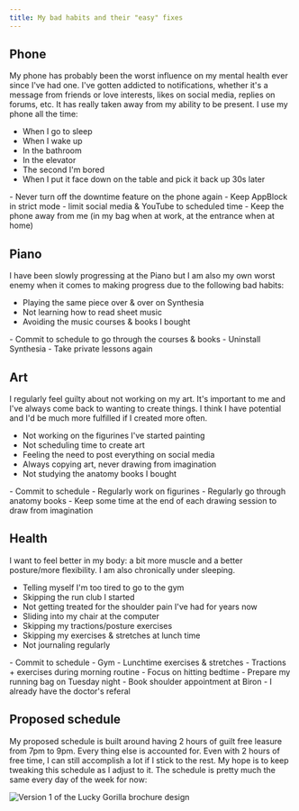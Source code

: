 ```yaml
---
title: My bad habits and their "easy" fixes
---
```




## Phone

My phone has probably been the worst influence on my mental health ever since I've had one. I've gotten addicted to notifications, whether it's a message from friends or love interests, likes on social media, replies on forums, etc. It has really taken away from my ability to be present. I use my phone all the time:

- When I go to sleep
- When I wake up
- In the bathroom
- In the elevator
- The second I'm bored
- When I put it face down on the table and pick it back up 30s later

<div className="px-4 py-[1px] bg-green-200 dark:bg-green-400 dark:text-black rounded">
    - Never turn off the downtime feature on the phone again
    - Keep AppBlock in strict mode - limit social media & YouTube to scheduled time
    - Keep the phone away from me (in my bag when at work, at the entrance when at home)
</div>

## Piano

I have been slowly progressing at the Piano but I am also my own worst enemy when it comes to making progress due to the following bad habits:

- Playing the same piece over & over on Synthesia
- Not learning how to read sheet music
- Avoiding the music courses & books I bought

<div className="px-4 py-[1px] bg-green-200 dark:bg-green-400 dark:text-black rounded">
    - Commit to schedule to go through the courses & books
    - Uninstall Synthesia
    - Take private lessons again
</div>

## Art

I regularly feel guilty about not working on my art. It's important to me and I've always come back to wanting to create things. I think I have potential and I'd be much more fulfilled if I created more often.

- Not working on the figurines I've started painting
- Not scheduling time to create art
- Feeling the need to post everything on social media
- Always copying art, never drawing from imagination
- Not studying the anatomy books I bought

<div className="px-4 py-[1px] bg-green-200 dark:bg-green-400 dark:text-black rounded">
    - Commit to schedule
      - Regularly work on figurines
      - Regularly go through anatomy books
    - Keep some time at the end of each drawing session to draw from imagination
</div>

## Health

I want to feel better in my body: a bit more muscle and a better posture/more flexibility. I am also chronically under sleeping.

- Telling myself I'm too tired to go to the gym
- Skipping the run club I started
- Not getting treated for the shoulder pain I've had for years now
- Sliding into my chair at the computer
- Skipping my tractions/posture exercises
- Skipping my exercises & stretches at lunch time
- Not journaling regularly

<div className="px-4 py-[1px] bg-green-200 dark:bg-green-400 dark:text-black rounded">
    - Commit to schedule
      - Gym
      - Lunchtime exercises & stretches
      - Tractions + exercises during morning routine
    - Focus on hitting bedtime
    - Prepare my running bag on Tuesday night
    - Book shoulder appointment at Biron - I already have the doctor's referal
</div>

## Proposed schedule

My proposed schedule is built around having 2 hours of guilt free leasure from 7pm to 9pm. Every thing else is accounted for. Even with 2 hours of free time, I can still accomplish a lot if I stick to the rest. My hope is to keep tweaking this schedule as I adjust to it. The schedule is pretty much the same every day of the week for now:

<Image src={img_schedule} alt="Version 1 of the Lucky Gorilla brochure design" />
